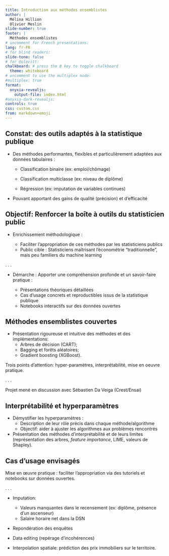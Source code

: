 ```yaml
---
title: Introduction aux méthodes ensemblistes
author: |
  Mélina Hillion
  Olivier Meslin
slide-number: true
footer: |
  Méthodes ensemblistes
# uncomment for French presentations:
lang: fr-FR
# for blind readers:
slide-tone: false
# for @olevitt:
chalkboard: # press the B key to toggle chalkboard
  theme: whiteboard
# uncomment to use the multiplex mode:
#multiplex: true
format: 
  onyxia-revealjs:
    output-file: index.html
#onyxia-dark-revealjs:
controls: true
css: custom.css
from: markdown+emoji
---
```


## Constat: des outils adaptés à la statistique publique {.smaller}

- Des méthodes performantes, flexibles et particulièrement adaptées aux données tabulaires :

  - Classification binaire (ex: emploi/chômage)
    
  - Classification multiclasse (ex: niveau de diplôme)
    
  - Régression (ex: imputation de variables continues)
  
- Pouvant apportant des gains de qualité (précision) et d’efficacité  


## Objectif: Renforcer la boîte à outils du statisticien public {.smaller} 

- Enrichissement méthodologique : 

  - Faciliter l'appropriation de ces méthodes par les statisticiens publics
  - Public cible : Statisticiens maîtrisant l'économétrie "traditionnelle", mais peu familiers du machine learning


. . .

- Démarche : Apporter une compréhension profonde et un savoir-faire pratique :

  - Présentations théoriques détaillées
  - Cas d'usage concrets et reproductibles issus de la statistique publique
  - Notebooks interactifs sur des données ouvertes

    
## Méthodes ensemblistes couvertes

- Présentation rigoureuse et intuitive des méthodes et des implémentations:
  - Arbres de décision (CART);
  - Bagging et forêts aléatoires;
  - Gradient boosting (XGBoost).
  
Trois points d'attention: hyper-paramètres, interprétabilité, mise en oeuvre pratique.

. . .

Projet mené en discussion avec Sébastien Da Veiga (Crest/Ensai)


## Interprétabilité et hyperparamètres

- Démystifier les hyperparamètres : 
  - Description de leur rôle précis dans chaque méthode/algorithme
  - Objectif: aider à ajuster les algorithmes aux problèmes rencontrés
    
- Présentation des méthodes d'interprétabilité et de leurs limites (représentation des arbres, _feature importance_, LIME, valeurs de Shapley).


## Cas d'usage envisagés

Mise en œuvre pratique : faciliter l'appropriation via des tutoriels et notebooks sur données ouvertes.

. . .

- Imputation:
   - Valeurs manquantes dans le recensement (ex: diplôme, présence d'un ascenseur)
   - Salaire horaire net dans la DSN
   
- Repondération des enquêtes

- Data editing (repérage d'incohérences)

- Interpolation spatiale: prédiction des prix immobiliers sur le territoire.




